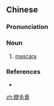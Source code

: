 ==Chinese==
{{zh-forms|type=21}}

===Pronunciation===
{{zh-pron
|m=jiémáogāo
|cat=n
}}

===Noun===
{{zh-noun}}

# [[mascara]]

===References===
* {{pedialite|睫毛膏|lang=zh}}

[[zh:睫毛膏]]